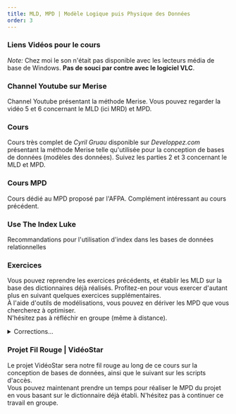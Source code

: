 ```yaml
---
title: MLD, MPD | Modèle Logique puis Physique des Données
order: 3
---
```


### Liens Vidéos pour le cours
_Note:_ Chez moi le son n'était pas disponible avec les lecteurs média de base de Windows. **Pas de souci par contre avec le logiciel VLC**.  
<ExtLink src="http://ee0421d80ebc4e9792ad131272c3bf89.testmyurl.ws/resources/Merise/private-d-buggers - Discord 2021-04-08--1.mp4" title="Vidéo 1 [00:32:44]"/>
<ExtLink src="http://ee0421d80ebc4e9792ad131272c3bf89.testmyurl.ws/resources/Merise/private-d-buggers - Discord 2021-04-08--2.mp4" title="Vidéo 2 [00:31:38]"/>
<ExtLink src="http://ee0421d80ebc4e9792ad131272c3bf89.testmyurl.ws/resources/Merise/private-d-buggers - Discord 2021-04-08--3.mp4" title="Vidéo 3 [00:22:42]"/>

### Channel Youtube sur Merise
Channel Youtube présentant la méthode Merise. Vous pouvez regarder la vidéo 5 et 6 concernant le MLD (ici MRD) et MPD. 
<ExtLink src="https://www.youtube.com/watch?v=XnvNmecmJnE&list=PLbLDQI0AILjJCtQecfOVRx3lqDlmZLLvC&ab_channel=CharlieProd" title="Tutoriel Merise" />  
    

### Cours
Cours très complet de _Cyril Gruau_ disponible sur _Developpez.com_ présentant la méthode Merise telle qu'utilisée pour la conception de bases de données (modèles des données).
Suivez les parties 2 et 3 concernant le MLD et MPD.
<ExtLink src="http://ee0421d80ebc4e9792ad131272c3bf89.testmyurl.ws/resources/Merise/ConceptionBDD.pdf" title="Conception de Base de données"/>

### Cours MPD
Cours dédié au MPD proposé par l'AFPA. Complément intéressant au cours précédent.
<ExtLink src="http://ee0421d80ebc4e9792ad131272c3bf89.testmyurl.ws/resources/Merise/A-MPD.pdf" title="Cours AFPA MPD"/>

### Use The Index Luke  
Recommandations pour l'utilisation d'index dans les bases de données relationnelles  
<ExtLink src="https://use-the-index-luke.com/fr" title="Tutoriel Optimisation SQL"/>

### Exercices
Vous pouvez reprendre les exercices précédents, et établir les MLD sur la base des dictionnaires déjà réalisés. Profitez-en pour vous exercer d'autant plus en suivant quelques exercices supplémentaires.  
À l'aide d'outils de modélisations, vous pouvez en dériver les MPD que vous chercherez à optimiser.  
N'hésitez pas à réfléchir en groupe (même à distance).
<ExtLink src="http://ee0421d80ebc4e9792ad131272c3bf89.testmyurl.ws/resources/Merise/Exercices-MCD.pdf" title="Exercices Merise"/>

<details>
    <summary>Corrections...</summary>
    <ExtLink src="http://ee0421d80ebc4e9792ad131272c3bf89.testmyurl.ws/resources/Merise/S-MCD-Partie1.pdf" title="Partie I"/>  
    <ExtLink src="http://ee0421d80ebc4e9792ad131272c3bf89.testmyurl.ws/resources/Merise/S-MCD-Partie2.pdf" title="Partie II"/>
</details>


### Projet Fil Rouge | VidéoStar
Le projet VidéoStar sera notre fil rouge au long de ce cours sur la conception de bases de données, ainsi que le suivant sur les scripts d'accès.  
Vous pouvez maintenant prendre un temps pour réaliser le MPD du projet en vous basant sur le dictionnaire déjà établi.
N'hésitez pas à continuer ce travail en groupe.
<ExtLink src="http://ee0421d80ebc4e9792ad131272c3bf89.testmyurl.ws/resources/Merise/VideoStarConcevoirBDD.pdf" title="Projet VidéoStar"/>